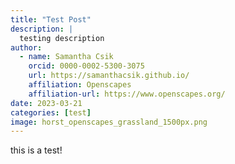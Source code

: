 ```yaml
---
title: "Test Post"
description: |
  testing description
author:
  - name: Samantha Csik 
    orcid: 0000-0002-5300-3075
    url: https://samanthacsik.github.io/
    affiliation: Openscapes
    affiliation-url: https://www.openscapes.org/
date: 2023-03-21
categories: [test]
image: horst_openscapes_grassland_1500px.png
---
```


this is a test!